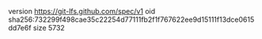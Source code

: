 version https://git-lfs.github.com/spec/v1
oid sha256:732299f498cae35c22254d77111fb2f1f767622ee9d15111f13dce0615dd7e6f
size 5732
